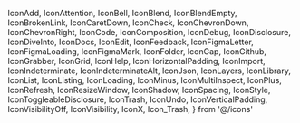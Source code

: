   IconAdd,
  IconAttention,
  IconBell,
  IconBlend,
  IconBlendEmpty,
  IconBrokenLink,
  IconCaretDown,
  IconCheck,
  IconChevronDown,
  IconChevronRight,
  IconCode,
  IconComposition,
  IconDebug,
  IconDisclosure,
  IconDiveInto,
  IconDocs,
  IconEdit,
  IconFeedback,
  IconFigmaLetter,
  IconFigmaLoading,
  IconFigmaMark,
  IconFolder,
  IconGap,
  IconGithub,
  IconGrabber,
  IconGrid,
  IconHelp,
  IconHorizontalPadding,
  IconImport,
  IconIndeterminate,
  IconIndeterminateAlt,
  IconJson,
  IconLayers,
  IconLibrary,
  IconList,
  IconListing,
  IconLoading,
  IconMinus,
  IconMultiInspect,
  IconPlus,
  IconRefresh,
  IconResizeWindow,
  IconShadow,
  IconSpacing,
  IconStyle,
  IconToggleableDisclosure,
  IconTrash,
  IconUndo,
  IconVerticalPadding,
  IconVisibilityOff,
  IconVisibility,
  IconX,
  Icon_Trash,
} from '@/icons'

<Meta title='Icons'/>

<Canvas>
  <Story name='IconAdd'>
    <IconAdd />
  </Story>
  <Story name='IconAttention'>
    <IconAttention />
  </Story>
  <Story name='IconBell'>
    <IconBell />
  </Story>
  <Story name='IconBlend'>
    <IconBlend />
  </Story>
  <Story name='IconBlendEmpty'>
    <IconBlendEmpty />
  </Story>
  <Story name='IconBrokenLink'>
    <IconBrokenLink />
  </Story>
  <Story name='IconCaretDown'>
    <IconCaretDown />
  </Story>
  <Story name='IconCheck'>
    <IconCheck />
  </Story>
  <Story name='IconChevronDown'>
    <IconChevronDown />
  </Story>
  <Story name='IconChevronRight'>
    <IconChevronRight />
  </Story>
  <Story name='IconCode'>
    <IconCode />
  </Story>
  <Story name='IconComposition'>
    <IconComposition />
  </Story>
  <Story name='IconDebug'>
    <IconDebug />
  </Story>
  <Story name='IconDisclosure'>
    <IconDisclosure />
  </Story>
  <Story name='IconDiveInto'>
    <IconDiveInto />
  </Story>
  <Story name='IconDocs'>
    <IconDocs />
  </Story>
  <Story name='IconEdit'>
    <IconEdit />
  </Story>
  <Story name='IconFeedback'>
    <IconFeedback />
  </Story>
  <Story name='IconFigmaLetter'>
    <IconFigmaLetter />
  </Story>
  <Story name='IconFigmaLoading'>
    <IIconFigmaLoading />
  </Story>
  <Story name='IconFigmaMark'>
    <IconFigmaMark />
  </Story>
  <Story name='IconFolder'>
    <IconFolder />
  </Story>
  <Story name='IconGap'>
    <IconGap />
  </Story>
  <Story name='IconGithub'>
    <IconGithub />
  </Story>
  <Story name='IconGrabber'>
    <IconGrabber />
  </Story>
  <Story name='IconGrid'>
    <IconGrid />
  </Story>
  <Story name='IconHelp'>
    <IconHelp />
  </Story>
  <Story name='IconHorizontalPadding'>
    <IconHorizontalPadding />
  </Story>
  <Story name='IconImport'>
    <IconImport />
  </Story>
  <Story name='IconIndeterminate'>
    <IconIndeterminate />
  </Story>
  <Story name='IconIndeterminateAlt'>
    <IconIndeterminateAlt />
  </Story>
  <Story name='IconLibrary'>
    <IconLibrary />
  </Story>
  <Story name='IconList'>
    <IconList />
  </Story>
  <Story name='IconLoading'>
    <IconLoading />
  </Story>
  <Story name='IconMinus'>
    <IconMinus />
  </Story>
  <Story name='IconMultiInspect'>
    <IconMultiInspect />
  </Story>
  <Story name='IconPlus'>
    <IconPlus />
  </Story>
  <Story name='IconRefresh'>
    <IconRefresh />
  </Story>
  <Story name='IconResizeWindow'>
    <IconResizeWindow />
  </Story>
  <Story name='IconShadow'>
    <IconShadow />
  </Story>
  <Story name='IconSpacing'>
    <IconSpacing />
  </Story>
  <Story name='IconStyle'>
    <IconStyle />
  </Story>
  <Story name='IconToggleableDisclosure'>
    <IconToggleableDisclosure true/>
  </Story>
  <Story name='IconTrash'>
    <IconTrash />
  </Story>
  <Story name='IconUndo'>
    <IconUndo />
  </Story>
  <Story name='IconVerticalPadding'>
    <IconVerticalPadding />
  </Story>
  <Story name='IconVisibilityOff'>
    <IconVisibilityOff />
  </Story>
  <Story name='IconVisibility'>
    <IconVisibility />
  </Story>
  <Story name='Icon_Trash'>
    <Icon_Trash />
  </Story>
  <Story name='IconX'>
    <IconX />
  </Story>
</Canvas>